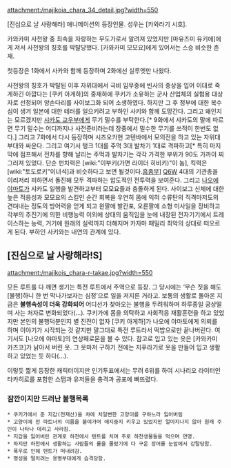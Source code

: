 attachment:/majikoia_chara_34_detail.jpg?width=550

[진심으로 날 사랑해라] 애니메이션의 등장인물. 성우는 [카와라기 시호].

카와카미 사천왕 중 최속을 자랑하는 무도가로서 알려져 있었지만 [마유즈미 유키에]에게 져서 사천왕의 칭호를 박탈당했다. [카와카미 모모요]에게 있어서는 스승 비슷한 존재.

첫등장은 1화에서 사카와 함께 등장하며 2화에선 실루엣만 나왔다.

사천왕의 칭호가 박탈된 이후 자위대에서 극비 임무중에 빈사의 중상을 입어 이대로 죽게하긴 아깝다는 [쿠키 아게하]의 중재하에 쿠키가 소유하는 군사 산업체의 실험용 대상자로 선정되어 양손다리를 사이보그화 되어 소생하였다. 하지만 그 후 정부에 대한 복수심이 생겨 일본에 대한 테러를 일으키려고 부하인 사키와 함께 도망간다. 그리고 왜인지는 모르겠지만 [[샤카도 교우부]]에게 무기 밀수를 부탁한다.[* 9화에서 샤카도의 말에 따르면 무기 밀수는 어디까지나 사전준비라는데 장중에서 밀수한 무기를 쓰적이 한번도 없다.] 그리고 7화에서 다시 등장하며 시즈오카현 고텐바에서 모의전을 하고 있는 자위대 부대와 싸운다. 그리고 여기서 탱크 1대를 주먹 3대 발차기 1대로 격파하고[* 특히 마지막에 점프해서 전차를 향해 날리는 주먹과 발차기는 각각 가격한 부위가 90도 가까이 찌그러져 있었다. 단순 펀치력은 [wiki:"이부키(가면 라이더 히비키)"이 놈], 킥력은 [wiki:"토도로키"이녀석]과 비슷하다고 보면 될것이다.[[흠좀무]]] [[Q6W]] 4대의 기관총을 이리저리 피하면서 돌진해 모두 격파하는 압도적인 전투력을 보여준다. 그리고 [[나오에 야마토]]가 샤카도 일행을 발견하고부터 모모요들과 충돌하게 된다. 사이보그 신체에 대한 높은 적응성과 모모요의 스킬인 순간 회복을 우연히 몸에 익혀 수류탄의 직격마저도의 견뎌내는 정도의 방어력을 얻게 되고 왼팔에 발칸포, 오른팔에 소형 미사일을 장비하고 각부의 추진기에 의한 비행능력 이외에 상대의 움직임을 눈에 내장된 전자기기에서 트레이스하는 능력, 거기에 원래의 실력까지 더해지며 카자마 패밀리 최악의 상대로 떠오르게 된다. 부하인 사키와는 내연의 관계에 있다.

== [진심으로 날 사랑해라!S] ==
attachment:/majikois_chara-r-takae.jpg?width=550

모든 루트를 다 깨면 생기는 특전 루트에서 주역으로 등장. 그 당시에는 ‘무슨 짓을 해도 [불행]하니 한 번 막나가보자는 심정’으로 일을 저지른 거라고. 보통의 생활로 돌아온 지금은 '''불행속성이 더욱 강화되어''' 어디선가 찾아오는 불행을 두려워하며 하루종일 궁상떨며 사는 처자로 변화되었다(…). 쿠키가에 몸을 의탁하고 사회적응 재활훈련을 하고 있었지만 본인의 불행덕분인지 별 진전이 없자 [쿠키 아게하]가 나오에 야마토에게 의뢰를 하며 이야기가 시작되는 것 같지만 말그대로 특전 루트라서 떡밥으로만 끝나버린다. 여기서도 [나오에 야마토]의 연상페로몬을 볼 수 있다.
참고로 입고 있는 옷은 [카와카미 카즈코]가 낡아서 버린 옷. 그 옷마저 구하기 전에는 지푸라기로 옷을 만들어 입고 생활하고 있었는 듯 하다(…).

이렇듯 짧게 등장한 캐릭터이지만 인기투표에서는 무려 6위를 하여 시나리오 라이터인 타카히로를 포함한 스탭과 유저들을 충격과 공포에 빠뜨렸다.

=== 잠깐이지만 드러난 불행목록 ===
 * 쿠키가에서 준 지갑(전재산)을 차에 치일뻔한 고양이를 구하느라 잃어버림
 * 고양이에 전 파트너의 이름을 붙여가며 애지중지 키우고 있었지만 얼마지나지 않아 원래 주인이 나타나 데리고 사라짐.
 * 지갑을 잃어버린 관계로 하천에서 텐트를 치며 주로 하천생물들을 먹으며 연명.
 * 하지만 하천에서 생활하는 사람들의 룰을 몰랐기에 다 구운 장어를 눈앞에서 강탈당함.
 * 폭우로 인해 텐트가 떠내려감.
 * 명성을 떨치려는 용병부대에게 습격당함.

